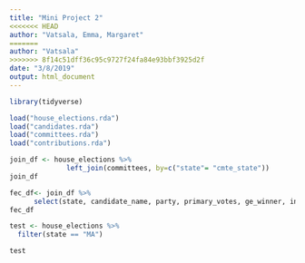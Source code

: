 ```yaml
---
title: "Mini Project 2"
<<<<<<< HEAD
author: "Vatsala, Emma, Margaret"
=======
author: "Vatsala"
>>>>>>> 8f14c51dff36c95c9727f24fa84e93bbf3925d2f
date: "3/8/2019"
output: html_document
---
```


```r
library(tidyverse)
```

```r
load("house_elections.rda")
load("candidates.rda")
load("committees.rda")
load("contributions.rda")
```

```r
join_df <- house_elections %>%
              left_join(committees, by=c("state"= "cmte_state"))
join_df
```

```r
fec_df<- join_df %>%
      select(state, candidate_name, party, primary_votes, ge_winner, incumbent, cmte_name)
fec_df
```



```r
test <- house_elections %>%
  filter(state == "MA")

test
```